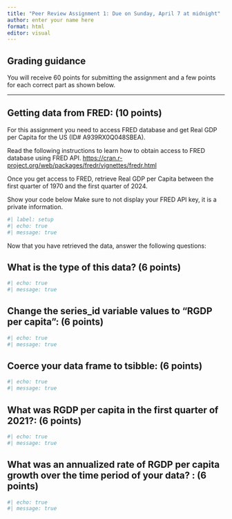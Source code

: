 ```yaml
---
title: "Peer Review Assignment 1: Due on Sunday, April 7 at midnight"
author: enter your name here
format: html
editor: visual
---
```



## Grading guidance

You will receive 60 points for submitting the assignment and a few points for each correct part as shown below.

----------------------
## Getting data from FRED: (10 points)

For this assignment you need to access FRED database and get Real GDP per Capita for the US (ID# A939RX0Q048SBEA).

Read the following instructions to learn how to obtain access to FRED database using FRED API. <https://cran.r-project.org/web/packages/fredr/vignettes/fredr.html>

Once you get access to FRED, retrieve Real GDP per Capita between the first quarter of 1970 and the first quarter of 2024.

Show your code below
Make sure to not display your FRED API key, it is a private information.  

```r
#| label: setup
#| echo: true
#| message: true

```

Now that you have retrieved the data, answer the following questions:

## What is the type of this data? (6 points)
```r
#| echo: true
#| message: true


```

## Change the series_id variable values to "RGDP per capita": (6 points)

```r
#| echo: true
#| message: true


```

## Coerce your data frame to tsibble: (6 points)

```r
#| echo: true
#| message: true


```

## What was RGDP per capita in the first quarter of 2021?: (6 points)

```r
#| echo: true
#| message: true


```

## What was an annualized rate of RGDP per capita growth over the time period of your data? : (6 points)

```r
#| echo: true
#| message: true


```